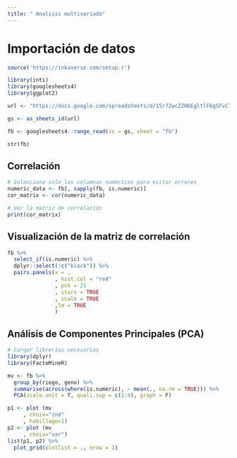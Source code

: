 ```yaml
---
title: " Analisis multivariado"
---
```


# Importación de datos
```r
source('https://inkaverse.com/setup.r')

library(inti)
library(googlesheets4)
library(ggplot2)

url <- "https://docs.google.com/spreadsheets/d/15r7ZwcZZHbEgltlF6gSFvCTFA-CFzVBWwg3mFlRyKPs/edit?gid=172957346#gid=172957346"

gs <- as_sheets_id(url)

fb <- googlesheets4::range_read(ss = gs, sheet = "fb")

str(fb)

```
## Correlación
```r
# Selecciona solo las columnas numéricas para evitar errores
numeric_data <- fb[, sapply(fb, is.numeric)]
cor_matrix <- cor(numeric_data)

# Ver la matriz de correlación
print(cor_matrix)


```
## Visualización de la matriz de correlación

```r
fb %>% 
  select_if(is.numeric) %>% 
  dplyr::select(!c("block")) %>% 
  pairs.panels(x = .
               , hist.col = "red"
               , pch = 21
               , stars = TRUE
               , scale = TRUE
               ,lm = TRUE
               )
```

## Análisis de Componentes Principales (PCA)
```r
# Cargar librerías necesarias
library(dplyr)
library(FactoMineR)

mv <- fb %>% 
  group_by(riego, geno) %>% 
  summarise(across(where(is.numeric), ~ mean(., na.rm = TRUE))) %>% 
  PCA(scale.unit = T, quali.sup = c(1:4), graph = F)

p1 <- plot (mv
     , choix="ind"
     , habillage=1)
p2 <- plot (mv
     , choix="var")
list(p1, p2) %>% 
  plot_grid(plotlist = ., nrow = 1)

```
